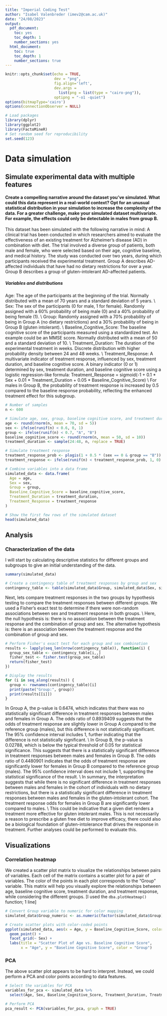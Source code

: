 ```yaml
---
title: "Imperial Coding Test"
author: "Isabel Valenbreder (imev2@cam.ac.uk)"
date: "24/08/2023"
output:
  pdf_document: 
    toc: yes
    toc_depth: 1
    number_sections: yes
  html_document:
    toc: true
    toc_depth: 1 
    number_sections: true
---
```


```r
knitr::opts_chunk$set(echo = TRUE,
                      dev = "png",
                      fig.align='left',
                      dev.args = 
                        list(png = list(type = "cairo-png")),
                      optipng = "-o1 -quiet")
options(bitmapType='cairo')
options(connectionObserver = NULL)

# Load packages
library(dplyr)
library(ggplot2)
library(FactoMineR)
# Set random seed for reproducibility
set.seed(123)
```

# Data simulation

## Simulate experimental data with multiple features
#### Create a compelling narrative around the dataset you've simulated. What could this data represent in a real-world context? Opt for an unusual statistical distribution in your simulation to increase the complexity of the data. For a greater challenge, make your simulated dataset multivariate. For example, the effects could only be detectable in males from group B.

This dataset has been simulated with the following narrative in mind: A clinical trial has been conducted in which researchers aimed to evaluate the effectiveness of an existing treatment for Alzheimer's disease (AD) in combination with diet. The trial involved a diverse group of patients, both male and female, who were selected based on their age, cognitive baseline, and medical history. The study was conducted over two years, during which participants received the experimental treatment. Group A describes AD-affected individuals that have had no dietary restrictions for over a year. Group B describes a group of gluten-intolerant AD-affected patients. 

##### Variables and distributions
Age: The age of the participants at the beginning of the trial. Normally distributed with a mean of 70 years and a standard deviation of 5 years.
\\
Sex: The sex of the participants (0 for male, 1 for female). Randomly assigned with a 60% probability of being male (0) and a 40% probability of being female (1).
\\
Group: Randomly assigned with a 70% probability of being in Group A (no dietary restrictions) and a 30% probability of being in Group B (gluten intolerant).
\\
Baseline_Cognitive_Score: The baseline cognitive score of the participants measured using a standardized test. An example could be an MMSE score. Normally distributed with a mean of 50 and a standard deviation of 10.
\\
Treatment_Duration: The duration of the experimental treatment in weeks. Discrete distribution with higher probability density between 24 and 48 weeks.
\\
Treatment_Response: A multivariate indicator of treatment response, influenced by sex, treatment duration, and baseline cognitive score. A binary indicator (0 or 1) determined by sex, treatment duration, and baseline cognitive score using a logistic regression-like formula:
Treatment_Response = sigmoid(-1 + 0.1 * Sex + 0.01 * Treatment_Duration + 0.05 * Baseline_Cognitive_Score)
\\
For males in Group B, the probability of treatment response is increased by 0.5 compared to the baseline response probability, reflecting the enhanced treatment effect for this subgroup.

```r
# Number of samples
n <- 600

# Simulate age, sex, group, baseline cognitive score, and treatment duration
age <- round(rnorm(n, mean = 70, sd = 5))
sex <- ifelse(runif(n) < 0.6, 0, 1)
group <- ifelse(runif(n) < 0.7, "A", "B")
baseline_cognitive_score <- round(rnorm(n, mean = 50, sd = 10))
treatment_duration <- sample(24:48, n, replace = TRUE)

# Simulate treatment response
treatment_response_prob <- plogis(1 + 0.5 * (sex == 0 & group == "B"))
treatment_response <- ifelse(runif(n) < treatment_response_prob, 1, 0)

# Combine variables into a data frame
simulated_data <- data.frame(
  Age = age,
  Sex = sex,
  Group = group,
  Baseline_Cognitive_Score = baseline_cognitive_score,
  Treatment_Duration = treatment_duration,
  Treatment_Response = treatment_response
)

# Show the first few rows of the simulated dataset
head(simulated_data)
```

## Analysis
### Characterization of the data
I will start by calculating descriptive statistics for different groups and subgroups to give an initial understanding of the data.

```r
summary(simulated_data)

# Create a contingency table of treatment responses by group and sex
contingency_table <- table(simulated_data$Group, simulated_data$Sex, simulated_data$Treatment_Response)
```
Next, lets compare treatment responses in the two groups by hypothesis testing to compare the treatment responses between different groups. We used a Fisher's exact test to determine if there were non-random associations between sex and treatment response in both groups.
\\
Here, the null hypothesis is: there is no association between the treatment response and the combination of group and sex. The alternative hypothesis is: there is an association between the treatment response and the combination of group and sex. 

```r
# Perform Fisher's exact test for each group and sex combination
results <- lapply(seq_len(nrow(contingency_table)), function(i) {
  group_sex_table <- contingency_table[i,,]
  fisher_test <- fisher.test(group_sex_table)
  return(fisher_test)
})

# Display the results
for (i in seq_along(results)) {
  group <- rownames(contingency_table)[i]
  print(paste("Group:", group))
  print(results[[i]])
}
```
In Group A, the p-value is 0.6474, which indicates that there was no statistically significant difference in treatment responses between males and females in Group A. The odds ratio of 0.8939409 suggests that the odds of treatment response are slightly lower in Group A compared to the reference group (males), but this difference is not statistically significant. The 95% confidence interval includes 1, further indicating that the difference is not statistically significant.
\\
In Group B, the p-value is 0.02788, which is below the typical threshold of 0.05 for statistical significance. This suggests that there is a statistically significant difference in treatment responses between males and females in Group B. The odds ratio of 0.4480901 indicates that the odds of treatment response are significantly lower for females in Group B compared to the reference group (males). The 95% confidence interval does not include 1, supporting the statistical significance of the result.
\\
In summary, the interpretation suggests that while there is no significant difference in treatment responses between males and females in the cohort of individuals with no dietary restrictions, but there is a statistically significant difference in treatment responses between males and females in the gluten-intolerant cohort. The treatment response odds for females in Group B are significantly lower compared to males. 
\\
This could be indicative that a given diet renders a treatment more effective for gluten intolerant males. This is not necessarily a reason to prescribe a gluten free diet to improve efficacy, there could also be a biological foundation of gluten-intolerance that drives the response in treatment. Further analyses could be performed to evaluate this. 

## Visualizations

### Correlation heatmap
We created a scatter plot matrix to visualize the relationships between pairs of variables. 
Each cell of the matrix contains a scatter plot for a pair of variables. The color of the points in each plot corresponds to the "Group" variable. This matrix will help you visually explore the relationships between age, baseline cognitive score, treatment duration, and treatment response, while considering the different groups.
[I used the `dba.plotHeatmap()` function; 1 line]
```r
# Convert Group variable to numeric for color mapping
simulated_data$Group_numeric <- as.numeric(factor(simulated_data$Group))

# Create scatter plots with color-coded points
ggplot(simulated_data, aes(x = Age, y = Baseline_Cognitive_Score, color = Group)) +
  geom_point() +
  facet_grid(~ Sex) +
  labs(title = "Scatter Plot of Age vs. Baseline Cognitive Score",
       x = "Age", y = "Baseline Cognitive Score", color = "Group")
```


### PCA
The above scatter plot appears to be hard to interpret. Instead, we could perform a PCA and color points according to data features. 
```r

# Select the variables for PCA
variables_for_pca <- simulated_data %>%
  select(Age, Sex, Baseline_Cognitive_Score, Treatment_Duration, Treatment_Response)

# Perform PCA
pca_result <- PCA(variables_for_pca, graph = TRUE)
```

